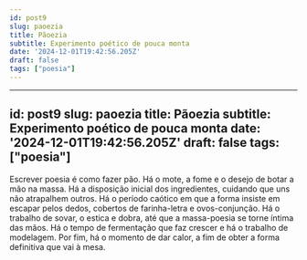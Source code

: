 ```yaml
---
id: post9
slug: paoezia
title: Pãoezia
subtitle: Experimento poético de pouca monta
date: '2024-12-01T19:42:56.205Z'
draft: false
tags: ["poesia"]
---
```


---
id: post9
slug: paoezia
title: Pãoezia
subtitle: Experimento poético de pouca monta
date: '2024-12-01T19:42:56.205Z'
draft: false
tags: ["poesia"]
---

Escrever poesia é como fazer pão. Há o mote, a fome e o desejo de botar a mão na massa.
Há a disposição inicial dos ingredientes, cuidando que uns não atrapalhem outros.
Há o período caótico em que a forma
insiste em escapar pelos dedos, cobertos de farinha-letra e ovos-conjunção.
Há o trabalho de sovar, o estica e dobra, até que a massa-poesia se torne íntima das mãos.
Há o tempo de fermentação que faz crescer e há o trabalho de modelagem.
Por fim, há o momento de dar calor, a fim de obter a forma definitiva que vai à mesa.
